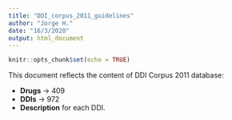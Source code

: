 ---
title: "DDI_corpus_2011_guidelines"
author: "Jorge H."
date: "16/3/2020"
output: html_document
---

```{r setup, include=FALSE}
knitr::opts_chunk$set(echo = TRUE)
```

This document reflects the content of DDI Corpus 2011 database:


+ **Drugs** -> 409
+ **DDIs** -> 972
+ **Description** for each DDI.


